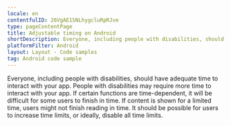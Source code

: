 ```yaml
---
locale: en
contentfulID: 26VgAE1SNLhygcluRpRJve
type: pageContentPage
title: Adjustable timing on Android
shortDescription: Everyone, including people with disabilities, should have adequate time to interact with your app.
platformFilter: Android
layout: Layout - Code samples
tag: Android code sample
---
```


Everyone, including people with disabilities, should have adequate time to interact with your app. People with disabilities may require more time to interact with your app. If certain functions are time-dependent, it will be difficult for some users to finish in time. If content is shown for a limited time, users might not finish reading in time. It should be possible for users to increase time limits, or ideally, disable all time limits.

<CodeSample id="screen-timing" locale="en" platform="android" />

